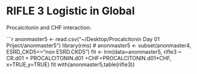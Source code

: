 RIFLE 3 Logistic in Global 
========================================================

Procalcitonin and CHF interaction:


```r
anonmaster5 <- read.csv("~/Desktop/Procalcitonin Day 01 Priject/anonmaster5")
library(rms)
# anonmaster5 <- subset(anonmaster4, ESRD_CKD5=="non ESRD.CKD5")
fit <- lrm(data=anonmaster5, rifle3 ~ CR.d01 + PROCALCITONIN.d01 +CHF+PROCALCITONIN.d01*CHF, x=TRUE,y=TRUE)
fit
with(anonmaster5,table(rifle3))

